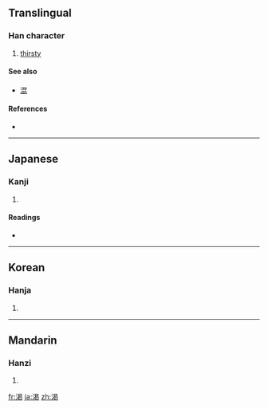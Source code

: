 {{also|渴}}
==Translingual==

===Han character===
{{Han char|rn=85|rad=水|as=08|sn=11|four=|canj=水日心心 (EAPP), X水日心心 (XEAPP)}}

# [[thirsty]]

====See also====
* [[混]] <!-- Graphically similar -->

====References====
* {{Han ref|kx=0633.371|dkj=17748|hdz=80023.210|uh=6E07|ud=28167}}

----

==Japanese==

===Kanji===
{{ja-kanji|grade=c|rs=水08}}

# {{defn|Japanese|sort=水08}}

====Readings====
* {{ja-readings|on=[[かつ]] (katsu)|kun=[[かわく]] (kawaku), [[かわき]] (kawaki)}}

----

==Korean==

===Hanja===
{{ko-hanja|hangeul=[[갈]], [[걸]]|eumhun=|rv=gal, geol|mr=kal, kŏl|y=kal, kel}}

# {{defn|Korean|sort=水08}}

----

==Mandarin==

===Hanzi===
{{cmn-hanzi|pin=[[kě]] ([[ke3]])|wg=k'o<sup>3</sup>}}

# {{defn|Mandarin|sort=水08}}

[[fr:渇]]
[[ja:渇]]
[[zh:渇]]
